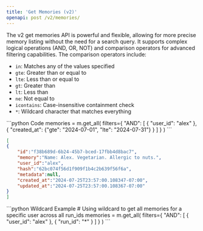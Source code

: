 ```yaml
---
title: 'Get Memories (v2)'
openapi: post /v2/memories/
---
```


The v2 get memories API is powerful and flexible, allowing for more precise memory listing without the need for a search query. It supports complex logical operations (AND, OR, NOT) and comparison operators for advanced filtering capabilities. The comparison operators include:
- `in`: Matches any of the values specified
- `gte`: Greater than or equal to
- `lte`: Less than or equal to
- `gt`: Greater than
- `lt`: Less than
- `ne`: Not equal to
- `icontains`: Case-insensitive containment check
- `*`: Wildcard character that matches everything

<CodeGroup>
```python Code
memories = m.get_all(
    filters={
        "AND": [
            {
                "user_id": "alex"
            },
            {
                "created_at": {"gte": "2024-07-01", "lte": "2024-07-31"}
            }
        ]
    }
)
```

```json Output
[
{
    "id":"f38b689d-6b24-45b7-bced-17fbb4d8bac7",
    "memory":"Name: Alex. Vegetarian. Allergic to nuts.",
    "user_id":"alex",
    "hash":"62bc074f56d1f909f1b4c2b639f56f6a",
    "metadata":null,
    "created_at":"2024-07-25T23:57:00.108347-07:00",
    "updated_at":"2024-07-25T23:57:00.108367-07:00"
}
]
```
</CodeGroup>

<CodeGroup>
```python Wildcard Example
# Using wildcard to get all memories for a specific user across all run_ids
memories = m.get_all(
    filters={
        "AND": [
            {
                "user_id": "alex"
            },
            {
                "run_id": "*"
            }
        ]
    }
)
```
</CodeGroup>
